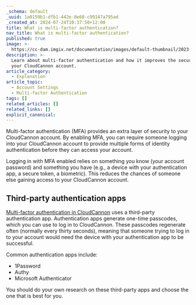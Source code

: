 ```yaml
---
_schema: default
_uuid: 1a0159b1-dfb1-442e-8e68-c99147a795ad
_created_at: 2024-07-24T10:37:50+12:00
title: What is multi-factor authentication?
nav_title: What is multi-factor authentication?
published: true
image: >-
  https://cc-dam.imgix.net/documentation/images/default-thumbnail/2023-Q4/CloudCannon-Documentation-Thumbnail.png
description: >-
  Learn about multi-factor authentication and how it improves the security of
  your CloudCannon account.
article_category:
  - Explanation
article_topic:
  - Account Settings
  - Multi-factor Authentication
tags: []
related_articles: []
related_links: []
explicit_canonical:
---
```

Multi-factor authentication (MFA) provides an extra layer of security to your CloudCannon account. By enabling MFA, you can require someone logging into your CloudCannon account to provide multiple forms of identity authentication before they can access your account.

Logging in with MFA enabled relies on something you know (your account password) and something you have (e.g., a device with your authentication app, a secure token, a biometric). This reduces the chances of someone else gaining access to your CloudCannon account.

## Third-party authentication apps

[Multi-factor authentication in CloudCannon](/documentation/articles/enable-multi-factor-authentication/) uses a third-party authentication app. Authentication apps generate one-time passcodes, which you can use to log in to CloudCannon. These passcodes regenerate often (normally every thirty seconds), meaning that someone trying to log in to your account would need the device with your authentication app to be successful.

Common authentication apps include:

* 1Password
* Authy
* Microsoft Authenticator

You should do your own research on these third-party apps and choose the one that is best for you.